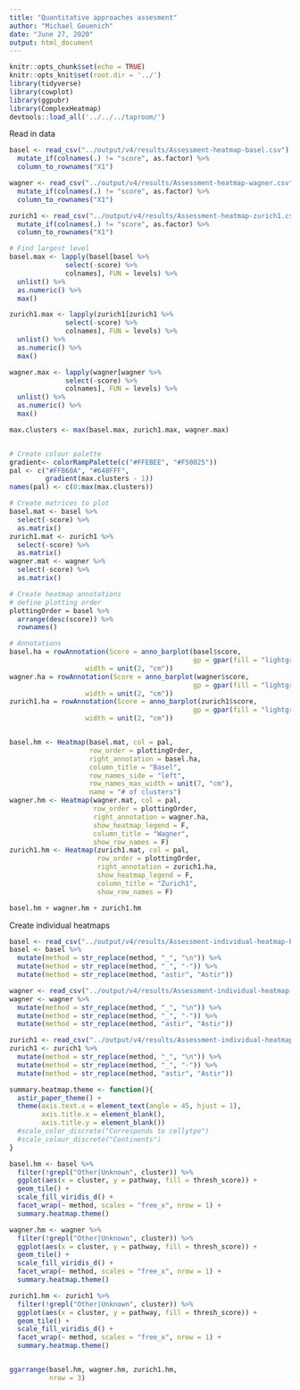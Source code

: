 ```yaml
---
title: "Quantitative approaches assesment"
author: "Michael Geuenich"
date: "June 27, 2020"
output: html_document
---
```


```r
knitr::opts_chunk$set(echo = TRUE)
knitr::opts_knit$set(root.dir = '../')
library(tidyverse)
library(cowplot)
library(ggpubr)
library(ComplexHeatmap)
devtools::load_all('../../../taproom/')
```

Read in data
```r
basel <- read_csv("../output/v4/results/Assessment-heatmap-basel.csv") %>% 
  mutate_if(colnames(.) != "score", as.factor) %>% 
  column_to_rownames("X1")

wagner <- read_csv("../output/v4/results/Assessment-heatmap-wagner.csv") %>% 
  mutate_if(colnames(.) != "score", as.factor) %>% 
  column_to_rownames("X1")

zurich1 <- read_csv("../output/v4/results/Assessment-heatmap-zurich1.csv") %>% 
  mutate_if(colnames(.) != "score", as.factor) %>% 
  column_to_rownames("X1")

```

```r
# Find largest level
basel.max <- lapply(basel[basel %>% 
              select(-score) %>% 
              colnames], FUN = levels) %>% 
  unlist() %>% 
  as.numeric() %>% 
  max()

zurich1.max <- lapply(zurich1[zurich1 %>% 
              select(-score) %>% 
              colnames], FUN = levels) %>% 
  unlist() %>% 
  as.numeric() %>% 
  max()

wagner.max <- lapply(wagner[wagner %>% 
              select(-score) %>% 
              colnames], FUN = levels) %>% 
  unlist() %>% 
  as.numeric() %>% 
  max()

max.clusters <- max(basel.max, zurich1.max, wagner.max)


# Create colour palette
gradient<- colorRampPalette(c("#FFEBEE", "#F50025"))
pal <- c("#FFB60A", "#648FFF", 
         gradient(max.clusters - 1))
names(pal) <- c(0:max(max.clusters))

# Create matrices to plot
basel.mat <- basel %>%
  select(-score) %>% 
  as.matrix()
zurich1.mat <- zurich1 %>%
  select(-score) %>% 
  as.matrix()
wagner.mat <- wagner %>% 
  select(-score) %>% 
  as.matrix()

# Create heatmap annotations
# define plotting order
plottingOrder = basel %>% 
  arrange(desc(score)) %>% 
  rownames()

# Annotations
basel.ha = rowAnnotation(Score = anno_barplot(basel$score, 
                                              gp = gpar(fill = "lightgrey")),
                   width = unit(2, "cm"))
wagner.ha = rowAnnotation(Score = anno_barplot(wagner$score, 
                                              gp = gpar(fill = "lightgrey")),
                   width = unit(2, "cm"))
zurich1.ha = rowAnnotation(Score = anno_barplot(zurich1$score, 
                                              gp = gpar(fill = "lightgrey")),
                   width = unit(2, "cm"))


basel.hm <- Heatmap(basel.mat, col = pal,
                    row_order = plottingOrder,
                    right_annotation = basel.ha,
                    column_title = "Basel",
                    row_names_side = "left",
                    row_names_max_width = unit(7, "cm"),
                    name = "# of clusters")
wagner.hm <- Heatmap(wagner.mat, col = pal,
                     row_order = plottingOrder,
                     right_annotation = wagner.ha,
                     show_heatmap_legend = F,
                     column_title = "Wagner",
                     show_row_names = F)
zurich1.hm <- Heatmap(zurich1.mat, col = pal,
                      row_order = plottingOrder,
                      right_annotation = zurich1.ha,
                      show_heatmap_legend = F,
                      column_title = "Zurich1",
                      show_row_names = F)

basel.hm + wagner.hm + zurich1.hm
```



Create individual heatmaps
```r
basel <- read_csv("../output/v4/results/Assessment-individual-heatmap-basel.csv")
basel <- basel %>% 
  mutate(method = str_replace(method, "_", "\n")) %>% 
  mutate(method = str_replace(method, "_", "-")) %>% 
  mutate(method = str_replace(method, "astir", "Astir"))

wagner <- read_csv("../output/v4/results/Assessment-individual-heatmap-wagner.csv")
wagner <- wagner %>% 
  mutate(method = str_replace(method, "_", "\n")) %>% 
  mutate(method = str_replace(method, "_", "-")) %>% 
  mutate(method = str_replace(method, "astir", "Astir"))

zurich1 <- read_csv("../output/v4/results/Assessment-individual-heatmap-zurich1.csv")
zurich1 <- zurich1 %>% 
  mutate(method = str_replace(method, "_", "\n")) %>% 
  mutate(method = str_replace(method, "_", "-")) %>% 
  mutate(method = str_replace(method, "astir", "Astir"))

summary.heatmap.theme <- function(){
  astir_paper_theme() +
  theme(axis.text.x = element_text(angle = 45, hjust = 1),
        axis.title.x = element_blank(),
        axis.title.y = element_blank())
  #scale_color_discrete("Corresponds to cellytpe")
  #scale_colour_discrete("Continents")
}

basel.hm <- basel %>% 
  filter(!grepl("Other|Unknown", cluster)) %>% 
  ggplot(aes(x = cluster, y = pathway, fill = thresh_score)) +
  geom_tile() +
  scale_fill_viridis_d() +
  facet_wrap(~ method, scales = "free_x", nrow = 1) +
  summary.heatmap.theme()

wagner.hm <- wagner %>% 
  filter(!grepl("Other|Unknown", cluster)) %>% 
  ggplot(aes(x = cluster, y = pathway, fill = thresh_score)) +
  geom_tile() +
  scale_fill_viridis_d() +
  facet_wrap(~ method, scales = "free_x", nrow = 1) +
  summary.heatmap.theme()

zurich1.hm <- zurich1 %>% 
  filter(!grepl("Other|Unknown", cluster)) %>% 
  ggplot(aes(x = cluster, y = pathway, fill = thresh_score)) +
  geom_tile() +
  scale_fill_viridis_d() +
  facet_wrap(~ method, scales = "free_x", nrow = 1) +
  summary.heatmap.theme()


ggarrange(basel.hm, wagner.hm, zurich1.hm,
          nrow = 3)
```

